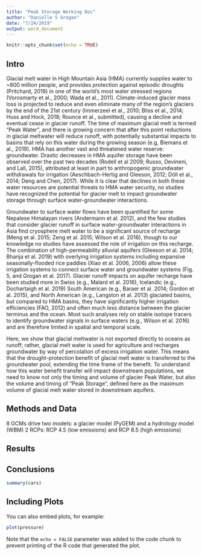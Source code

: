 ```yaml
---
title: "Peak Storage Working Doc"
author: "Danielle S Grogan"
date: "7/24/2019"
output: word_document
---
```


```r
knitr::opts_chunk$set(echo = TRUE)
```

## Intro
Glacial melt water in High Mountain Asia (HMA) currently supplies water to ~800 million people, and provides protection against episodic droughts (Pritchard, 2019) in one of the world’s most water stressed regions (Vorosmarty et al., 2000; Wada et al., 2011).  Climate-induced glacier mass loss is projected to reduce and even eliminate many of the region’s glaciers by the end of the 21st century (Immerzeel et al., 2010; Bliss et al., 2014; Huss and Hock, 2018; Rounce et al., submitted), causing a decline and eventual cease in glacier runoff. The time of maximum glacial melt is termed "Peak Water", and there is growing concern that after this point reductions in glacial meltwater will reduce runoff, with potentially substantial impacts to basins that rely on this water during the growing season (e.g, Biemans et al., 2019). HMA has another vast and threatened water reserve: groundwater. Drastic decreases in HMA aquifer storage have been observed over the past two decades (Rodell et al 2009; Russo, Devineni, and Lall, 2015), attributed at least in part to anthropogenic groundwater withdrawals for irrigation (Aeschbach-Hertig and Gleeson, 2012; Döll et al., 2014; Deng and Chen, 2017). While it is clear that declines in both these water resources are potential threats to HMA water security, no studies have recognized the potential for glacier melt to impact groundwater storage through surface water-groundwater interactions.  

Groundwater to surface water flows have been quantified for some Nepalese Himalayan rivers (Andermann et al. 2012), and the few studies that consider glacier runoff in surface water-groundwater interactions in Asia find cryosphere melt water to be a significant source of recharge (Meng et al. 2015; Zeng et al. 2015; Wilson et al. 2016), though to our knowledge no studies have assessed the role of irrigation on this recharge. The combination of high-permeability alluvial aquifers (Gleeson et al. 2014; Bhanja et al. 2019) with overlying irrigation systems including expansive seasonally-flooded rice paddies (Xiao et al. 2006, 2006) allow these irrigation systems to connect surface water and groundwater systems (Fig. 5, and Grogan et al. 2017). Glacier runoff impacts on aquifer recharge have been studied more in Swiss (e.g., Malard et al. 2016), Icelandic (e.g., Dochartaigh et al. 2019) South American (e.g., Baraer et al. 2014; Gordon et al. 2015), and North American (e.g., Langston et al. 2013) glaciated basins, but compared to HMA basins, they have significantly higher irrigation efficiencies (FAO, 2012) and often much less distance between the glacier terminus and the ocean. Most such analyses rely on stable isotope tracers to identify groundwater signals in surface waters (e.g., Wilson et al. 2016) and are therefore limited in spatial and temporal scale.

Here, we show that glacial meltwater is not exported directly to oceans as runoff; rather, glacial melt water is used for agriculture and recharges groundwater by way of percolation of excess irrigation water.  This means that the drought-protection benefit of glacial melt water is transferred to the groundwater pool, extending the time frame of the benefit. To understand how this water benefit transfer will impact downstream populations, we need to know not only the timing and volume of glacier Peak Water, but also the volume and timing of “Peak Storage”, defined here as the maximum volume of glacial melt water stored in downstream aquifers.


## Methods and Data
8 GCMs drive two models: a glacier model (PyGEM) and a hydrology model (WBM)
2 RCPs: RCP 4.5 (low emissions) and RCP 8.5 (high emissions)


## Results

## Conclusions
```r
summary(cars)
```

## Including Plots

You can also embed plots, for example:

```r
plot(pressure)
```

Note that the `echo = FALSE` parameter was added to the code chunk to prevent printing of the R code that generated the plot.
